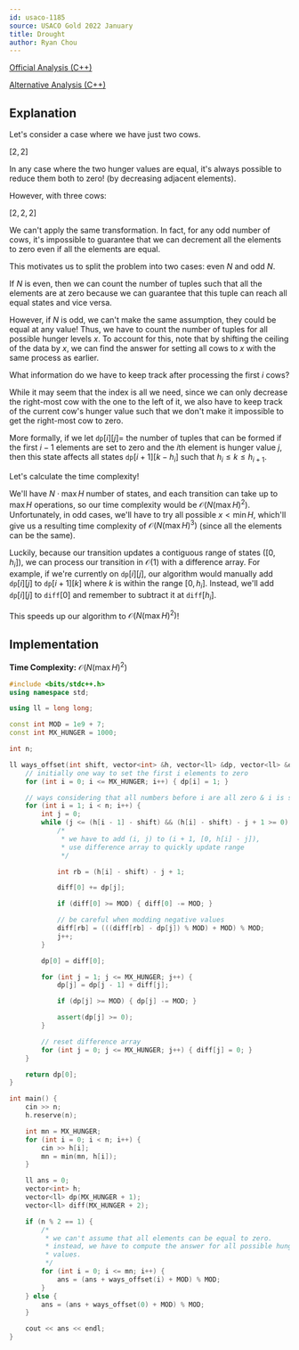 ```yaml
---
id: usaco-1185
source: USACO Gold 2022 January
title: Drought
author: Ryan Chou
---
```


[Official Analysis (C++)](http://usaco.org/current/data/sol_prob1_gold_jan22.html)

[Alternative Analysis (C++)](https://gist.github.com/SansPapyrus683/4ce38f48e8879b15db05a900c6decdbc)

## Explanation

Let's consider a case where we have just two cows.

$[2, 2]$

In any case where the two hunger values are equal, it's always possible to reduce them both to zero! (by decreasing adjacent elements).

However, with three cows:

$[2, 2, 2]$

We can't apply the same transformation. In fact, for any odd number of cows, it's impossible to guarantee that we can decrement all the elements to zero even if all the elements are equal.

This motivates us to split the problem into two cases: even $N$ and odd $N$.

If $N$ is even, then we can count the number of tuples such that all the elements are at zero because we can guarantee that this tuple can reach all equal states and vice versa.

However, if $N$ is odd, we can't make the same assumption, they could be equal at any value! Thus, we have to count the number of tuples for all possible hunger levels $x$. To account for this, note that by shifting the ceiling of the data by $x$, we can find the answer for setting all cows to $x$ with the same process as earlier.

What information do we have to keep track after processing the first $i$ cows?

While it may seem that the index is all we need, since we can only decrease the right-most cow with the one to the left of it, we also have to keep track of the current cow's hunger value such that we don't make it impossible to get the right-most cow to zero.

More formally, if we let $\texttt{dp}[i][j] =$ the number of tuples that can be formed if the first $i - 1$ elements are set to zero and the $i$th element is hunger value $j$, then this state affects all states $\texttt{dp}[i + 1][k - h_i]$ such that $h_i \leq k \leq h_{i + 1}$.

Let's calculate the time complexity!

We'll have $N \cdot \max H$ number of states, and each transition can take up to $\max H$ operations, so our time complexity would be $\mathcal{O}(N(\max H)^2)$. Unfortunately, in odd cases, we'll have to try all possible $x < \min H$, which'll give us a resulting time complexity of $\mathcal{O}(N(\max H)^3)$ (since all the elements can be the same).

Luckily, because our transition updates a contiguous range of states ($[0, h_i]$), we can process our transition in $\mathcal{O}(1)$ with a difference array. For example, if we're currently on $\texttt{dp}[i][j]$, our algorithm would manually add $\texttt{dp}[i][j]$ to $\texttt{dp}[i + 1][k]$ where $k$ is within the range $[0, h_i]$. Instead, we'll add $\texttt{dp}[i][j]$ to $\texttt{diff}[0]$ and remember to subtract it at $\texttt{diff}[h_i]$.

This speeds up our algorithm to $\mathcal{O}(N(\max H)^2)$!
## Implementation

**Time Complexity:** $\mathcal{O}(N(\max H)^2)$

<LanguageSection>
<CPPSection>

```cpp
#include <bits/stdc++.h>
using namespace std;

using ll = long long;

const int MOD = 1e9 + 7;
const int MX_HUNGER = 1000;

int n;

ll ways_offset(int shift, vector<int> &h, vector<ll> &dp, vector<ll> &diff) {
	// initially one way to set the first i elements to zero
	for (int i = 0; i <= MX_HUNGER; i++) { dp[i] = 1; }

	// ways considering that all numbers before i are all zero & i is set to j
	for (int i = 1; i < n; i++) {
		int j = 0;
		while (j <= (h[i - 1] - shift) && (h[i] - shift) - j + 1 >= 0) {
			/*
			 * we have to add (i, j) to (i + 1, [0, h[i] - j]),
			 * use difference array to quickly update range
			 */

			int rb = (h[i] - shift) - j + 1;

			diff[0] += dp[j];

			if (diff[0] >= MOD) { diff[0] -= MOD; }

			// be careful when modding negative values
			diff[rb] = (((diff[rb] - dp[j]) % MOD) + MOD) % MOD;
			j++;
		}

		dp[0] = diff[0];

		for (int j = 1; j <= MX_HUNGER; j++) {
			dp[j] = dp[j - 1] + diff[j];

			if (dp[j] >= MOD) { dp[j] -= MOD; }

			assert(dp[j] >= 0);
		}

		// reset difference array
		for (int j = 0; j <= MX_HUNGER; j++) { diff[j] = 0; }
	}

	return dp[0];
}

int main() {
	cin >> n;
	h.reserve(n);

	int mn = MX_HUNGER;
	for (int i = 0; i < n; i++) {
		cin >> h[i];
		mn = min(mn, h[i]);
	}

	ll ans = 0;
	vector<int> h;
	vector<ll> dp(MX_HUNGER + 1);
	vector<ll> diff(MX_HUNGER + 2);

	if (n % 2 == 1) {
		/*
		 * we can't assume that all elements can be equal to zero.
		 * instead, we have to compute the answer for all possible hunger
		 * values.
		 */
		for (int i = 0; i <= mn; i++) {
			ans = (ans + ways_offset(i) + MOD) % MOD;
		}
	} else {
		ans = (ans + ways_offset(0) + MOD) % MOD;
	}

	cout << ans << endl;
}
```
</CPPSection>
</LanguageSection>
